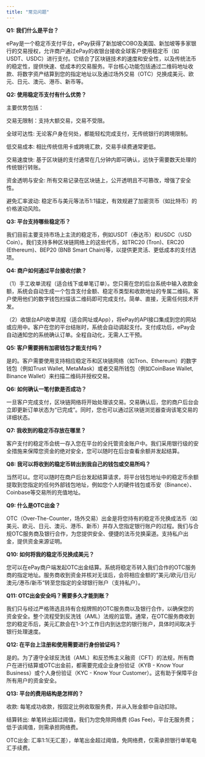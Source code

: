 ```yaml
---
title: "常见问题"
---
```


**Q1: 我们什么是平台？**

ePay是一个稳定币支付平台，ePay获得了新加坡COBO及美国、新加坡等多家银行的交易授权，允许商户通过ePay的收银台接收全球客户使用稳定币（如USDT、USDC）进行支付。它结合了区块链技术的速度和安全性，以及传统法币的稳定性，提供快速、低成本的交易服务。平台核心功能包括通过二维码地址收款、将数字资产结算到您的指定地址以及通过场外交易（OTC）兑换成美元、欧元、日元、澳元、港币、新币等。

**Q2: 使用稳定币支付有什么优势？**

主要优势包括：

交易无限制：支持大额交易，交易不受限。

全球可达性: 无论客户身在何处，都能轻松完成支付，无传统银行的跨境限制。

低交易成本: 相比传统信用卡或跨境汇款，交易手续费通常更低。

交易速度快: 基于区块链的支付通常在几分钟内即可确认，远快于需要数天处理的传统银行转账。

资金透明与安全: 所有交易记录在区块链上，公开透明且不可篡改，增强了安全性。

避免汇率波动: 稳定币与美元等法币1:1锚定，有效规避了加密货币（如比特币）的价格波动风险。

**Q3: 平台支持哪些稳定币？**

我们目前主要支持市场上主流的稳定币，例如USDT（泰达币）和USDC（USD Coin）。我们支持多种区块链网络上的这些代币，如TRC20 (Tron)、ERC20 (Ethereum)、BEP20 (BNB Smart Chain)等，以提供更灵活、更低成本的支付选项。

**Q4: 商户如何通过平台接收付款？**

（1）手工收单流程（适合线下或单笔订单）。您只需在您的后台系统中输入收款金额，系统会自动生成一个包含支付金额、稳定币类型和收款地址的专属二维码。客户使用他们的数字钱包扫描该二维码即可完成支付。简单、直接，无需任何技术开发。

（2）收银台API收单流程（适合网址或App），将ePay的API接口集成到您的网站或应用中。客户在您的平台结账时，系统会自动调起支付。支付成功后，ePay会自动通知您的系统确认订单。全程自动化，无需人工干预。

**Q5: 客户需要拥有加密钱包才能支付吗？**

是的。客户需要使用支持相应稳定币和区块链网络（如Tron、Ethereum）的数字钱包（例如Trust Wallet, MetaMask）或者交易所钱包（例如CoinBase Wallet, Binance Wallet）来扫描二维码并授权交易。

**Q6: 如何确认一笔付款是否成功？**

一旦客户完成支付，区块链网络将开始处理该交易。交易确认后，您的商户后台会立即更新订单状态为“已完成”。同时，您也可以通过区块链浏览器查询该笔交易的详细状态。

**Q7: 我收到的稳定币存放在哪里？**

客户支付的稳定币会统一存入您在平台的全托管资金账户中。我们采用银行级的安全措施来保障您资金的绝对安全，您可以随时在后台查看余额并发起结算。

**Q8: 我可以将收到的稳定币转出到我自己的钱包或交易所吗？**

当然可以。您可以随时在商户后台发起结算请求，将平台钱包地址中的稳定币余额提取到您指定的任何外部钱包地址，例如您个人的硬件钱包或币安（Binance）、Coinbase等交易所的充值地址。

**Q9: 什么是OTC出金？**

OTC（Over-The-Counter，场外交易）出金是将您持有的稳定币兑换成法币（如美元、欧元、日元、澳元、港币、新币）并存入您指定银行账户的过程。我们与合规OTC服务商及银行合作，为您提供安全、便捷的法币兑换渠道。支持私户出金，提供资金来源证明。

**Q10: 如何将我的稳定币兑换成美元？**

您可以在ePay商户端发起OTC出金结算。系统将稳定币转入我们合作的OTC服务商的指定地址。服务商收到资金并核对无误后，会将相应金额的”美元/欧元/日元/澳元/港币/新币“转至您指定的全球银行账户（支持私户）。

**Q11: OTC出金安全吗？需要多久才能到账？**

我们只与经过严格筛选且持有合规牌照的OTC服务商以及银行合作，以确保您的资金安全。整个流程受到反洗钱（AML）法规的监管。通常，在OTC服务商收到您的稳定币后，美元汇款会在1-3个工作日内到达您的银行账户，具体时间取决于银行处理速度。

**Q12: 在平台上注册和使用需要进行身份验证吗？**

是的。为了遵守全球反洗钱（AML）和反恐怖主义融资（CFT）的法规，所有商户在进行结算或OTC出金前，都需要完成企业身份验证（KYB - Know Your Business）或个人身份验证（KYC - Know Your Customer）。这有助于保障平台所有用户的资金安全。

**Q13: 平台的费用结构是怎样的？**

收款: 每笔成功收款，按固定比例收取服务费，并从入账金额中自动扣除。

结算转出: 单笔转出超过阈值，我们为您免除网络费 (Gas Fee)，平台无服务费；低于该阈值，则需承担网络费。

OTC出金: 汇率1:1(无汇差），单笔出金超过阈值，免网络费，仅需承担银行单笔电汇手续费。